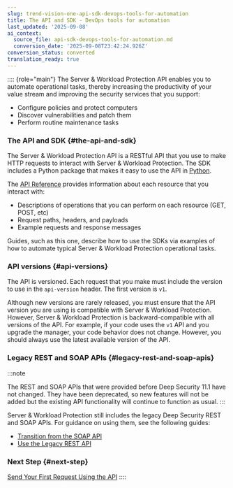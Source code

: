 ```yaml
---
slug: trend-vision-one-api-sdk-devops-tools-for-automation
title: The API and SDK - DevOps tools for automation
last_updated: '2025-09-08'
ai_context:
  source_file: api-sdk-devops-tools-for-automation.md
  conversion_date: '2025-09-08T23:42:24.926Z'
conversion_status: converted
translation_ready: true
---
```


:::: {role="main"}
The Server & Workload Protection API enables you to automate operational tasks, thereby increasing the productivity of your value stream and improving the security services that you support:

- Configure policies and protect computers
- Discover vulnerabilities and patch them
- Perform routine maintenance tasks

### The API and SDK {#the-api-and-sdk}

The Server & Workload Protection API is a RESTful API that you use to make HTTP requests to interact with Server & Workload Protection. The SDK includes a Python package that makes it easy to use the API in [Python](python-sdk.mdx).

The [API Reference](https://automation.trendmicro.com/cloudone/workload-security/) provides information about each resource that you interact with:

- Descriptions of operations that you can perform on each resource (GET, POST, etc)
- Request paths, headers, and payloads
- Example requests and response messages

Guides, such as this one, describe how to use the SDKs via examples of how to automate typical Server & Workload Protection operational tasks.

### API versions {#api-versions}

The API is versioned. Each request that you make must include the version to use in the `api-version` header. The first version is `v1`.

Although new versions are rarely released, you must ensure that the API version you are using is compatible with Server & Workload Protection. However, Server & Workload Protection is backward-compatible with all versions of the API. For example, if your code uses the `v1` API and you upgrade the manager, your code behavior does not change. However, you should always use the latest available version of the API.

### Legacy REST and SOAP APIs {#legacy-rest-and-soap-apis}

:::note

The REST and SOAP APIs that were provided before Deep Security 11.1 have not changed. They have been deprecated, so new features will not be added but the existing API functionality will continue to function as usual.
:::

Server & Workload Protection still includes the legacy Deep Security REST and SOAP APIs. For guidance on using them, see the following guides:

- [Transition from the SOAP API](transition-soap-api.mdx)
- [Use the Legacy REST API](use-legacy-rest-api.mdx)

### Next Step {#next-step}

[Send Your First Request Using the API](send-your-first-request-using-api.mdx)
::::
